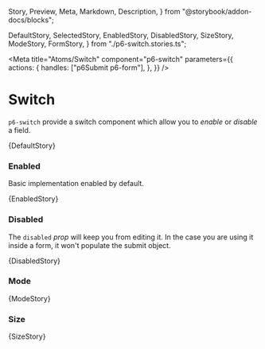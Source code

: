   Story,
  Preview,
  Meta,
  Markdown,
  Description,
} from "@storybook/addon-docs/blocks";


  DefaultStory,
  SelectedStory,
  EnabledStory,
  DisabledStory,
  SizeStory,
  ModeStory,
  FormStory,
} from "./p6-switch.stories.ts";

<Meta
  title="Atoms/Switch"
  component="p6-switch"
  parameters={{
    actions: {
      handles: ["p6Submit p6-form"],
    },
  }}
/>

# Switch

`p6-switch` provide a switch component which allow you to _enable_ or _disable_ a field.

<Preview>
  <Story
    name="Default"
    height="84px"
    parameters={DefaultStory.parameters}
    args={DefaultStory.args}
    argTypes={DefaultStory.argTypes}
  >
    {DefaultStory}
  </Story>
</Preview>

### Enabled

Basic implementation enabled by default.

<Preview>
  <Story
    name="Enabled"
    height="84px"
    parameters={EnabledStory.parameters}
    args={EnabledStory.args}
    argTypes={EnabledStory.argTypes}
  >
    {EnabledStory}
  </Story>
</Preview>

### Disabled

The `disabled` _prop_ will keep you from editing it. In the case you are using it inside a form, it won't populate the submit object.

<Preview>
  <Story
    name="Disabled"
    height="84px"
    parameters={DisabledStory.parameters}
    args={DisabledStory.args}
    argTypes={DisabledStory.argTypes}
  >
    {DisabledStory}
  </Story>
</Preview>

### Mode

<Preview>
  <Story
    name="Mode"
    height="84px"
    parameters={ModeStory.parameters}
    args={ModeStory.args}
    argTypes={ModeStory.argTypes}
  >
    {ModeStory}
  </Story>
</Preview>

### Size

<Preview>
  <Story
    name="Size"
    height="84px"
    parameters={SizeStory.parameters}
    args={SizeStory.args}
    argTypes={SizeStory.argTypes}
  >
    {SizeStory}
  </Story>
</Preview>
